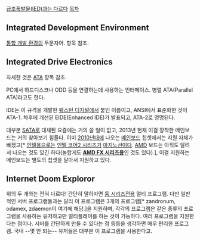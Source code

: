 [[IED|급조폭발물(IED)과는 다르다]]
[[목차]]

== Integrated Development Environment ==
[[통합 개발 환경]]의 두문자어. 항목 참조.

== Integrated Drive Electronics ==
자세한 것은 [[ATA]] 항목 참조.

PC에서 하드디스크나 ODD 등을 연결하는데 사용하는 인터페이스. 병렬 ATA(Parallel ATA)라고도 한다. 

IDE는 이 규격을 개발한 [[웨스턴 디지털]]에서 붙인 이름이고, ANSI에서 표준화한 것이 ATA-1. 차후에 개선된 EIDE(Enhanced IDE)가 발표되고, ATA-2로 명명된다.

대부분 [[SATA]]로 대체된 요즘에는 거의 쓸 일이 없고, 2013년 현재 이걸 장착한 메인보드는 거의 찾아보기 힘들다. 이미 [[2010년대]]에 나오는 [[메인보드]] 칩셋에서는 지원 자체가 빠졌고[* [[인텔]]용으로는 [[인텔 코어2 시리즈]]가 [[마지노선]]이다. [[AMD]] 보드는 아직도 달려서 나오는 것도 있긴 하다(놀랍게도 '''[[AMD FX 시리즈]]용'''인 것도 있다).], 이걸 지원하는 메인보드는 별도의 칩셋을 달아서 지원하고 있다. 

== Internet Doom Exploror ==
위의 두 개와는 전혀 다르다!
간단히 말하자면 [[둠 시리즈]]전용 멀티 프로그램. 다만 일반적인 서버 프로그램들과는 달리 이 프로그램은 3개의 프로그램[* zandronum, odamex, zdaemon이 여기에 해당.]을 지원하며, 각각의 프로그램은 같은 종류의 프로그램을 사용하는 유저하고만 멀티플레이를 하는 것이 가능하다.
여러 프로그램을 지원한다는 점이나. 서버를 간단하게 만들 수 있다는 점 등등을 생각하면 매우 편리한 프로그램. 국내 --몇 안 되는-- 유저들은 대부분 이 프로그램을 사용한다고.
